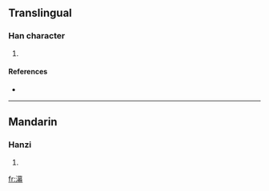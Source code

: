 ==Translingual==

===Han character===
{{Han char|rn=85|rad=水|as=14|sn=17|four=|canj=水廿日月 (ETAB)}}

# {{defn|Han|sort=水14}}

====References====
* {{Han ref|kx=0655.250|dkj=18485|dj=1065.220|hdz=31766.040|uh=6FD7|ud=28631}}

----

==Mandarin==

===Hanzi===
{{cmn-hanzi|pin=[[mì]] ([[mi4]])|wg=mi<sup>4</sup>}}

# {{defn|Mandarin|sort=水14}}

[[fr:濗]]